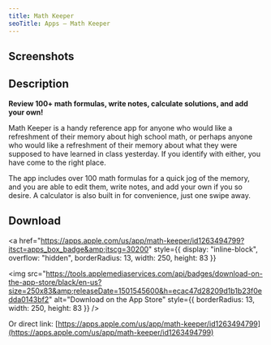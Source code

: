 ```yaml
---
title: Math Keeper
seoTitle: Apps – Math Keeper
---
```



## Screenshots

<ImageCarousel>
  <AppScreenshotImage
    source="/images/math-keeper/home.png"
    width={231}
    height={500}
    alt="Home page"
  />
  <AppScreenshotImage
    source="/images/math-keeper/formula.png"
    width={231}
    height={500}
    alt="Formula page"
  />
  <AppScreenshotImage
    source="/images/math-keeper/calculator.png"
    width={231}
    height={500}
    alt="Calculator"
  />
</ImageCarousel>

## Description

**Review 100+ math formulas, write notes, calculate solutions, and add your own!**

Math Keeper is a handy reference app for anyone who would like a refreshment of their memory about high school math, or perhaps anyone who would like a refreshment of their memory about what they were supposed to have learned in class yesterday. If you identify with either, you have come to the right place.

The app includes over 100 math formulas for a quick jog of the memory, and you are able to edit them, write notes, and add your own if you so desire. A calculator is also built in for convenience, just one swipe away.

## Download

<a
  href="https://apps.apple.com/us/app/math-keeper/id1263494799?itsct=apps_box_badge&amp;itscg=30200"
  style={{ display: "inline-block", overflow: "hidden", borderRadius: 13, width: 250, height: 83 }}
>
  <img
    src="https://tools.applemediaservices.com/api/badges/download-on-the-app-store/black/en-us?size=250x83&amp;releaseDate=1501545600&h=ecac47d28209d1b1b23f0edda0143bf2"
    alt="Download on the App Store"
    style={{ borderRadius: 13, width: 250, height: 83 }}
  />
</a>

Or direct link: [https://apps.apple.com/us/app/math-keeper/id1263494799](https://apps.apple.com/us/app/math-keeper/id1263494799)
